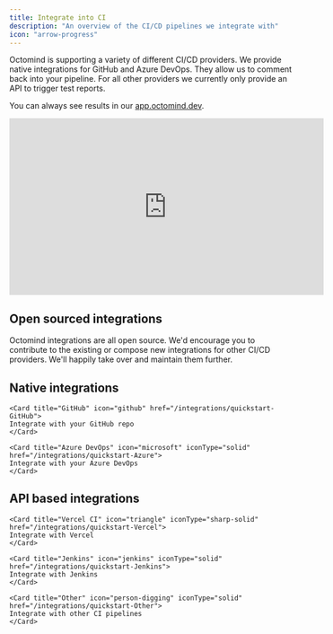 ```yaml
---
title: Integrate into CI
description: "An overview of the CI/CD pipelines we integrate with"
icon: "arrow-progress"
---
```


Octomind is supporting a variety of different CI/CD providers.
We provide native integrations for GitHub and Azure DevOps. They allow us to comment back into your pipeline.
For all other providers we currently only provide an API to trigger test reports.

You can always see results in our [app.octomind.dev](https://app.octomind.dev/?utm_source=docs&utm_medium=txt-lnk).

<iframe
  width="560"
  height="315"
  src="https://www.youtube.com/embed/UuySBqXW5Ss?si=fF4UHZt42h-nMcVb"
  title="YouTube video player"
  frameborder="0"
  allow="accelerometer; autoplay; clipboard-write; encrypted-media; gyroscope; picture-in-picture; web-share"
  referrerpolicy="strict-origin-when-cross-origin"
  allowfullscreen
></iframe>

## Open sourced integrations

Octomind integrations are all open source. We'd encourage you to contribute to the existing or compose new integrations for other CI/CD providers.
We'll happily take over and maintain them further.

## Native integrations

<CardGroup cols={2}>

    <Card title="GitHub" icon="github" href="/integrations/quickstart-GitHub">
    Integrate with your GitHub repo
    </Card>

    <Card title="Azure DevOps" icon="microsoft" iconType="solid" href="/integrations/quickstart-Azure">
    Integrate with your Azure DevOps
    </Card>

</CardGroup>

<div class="mt-8" />

## API based integrations

<CardGroup cols={2}>

    <Card title="Vercel CI" icon="triangle" iconType="sharp-solid" href="/integrations/quickstart-Vercel">
    Integrate with Vercel
    </Card>

    <Card title="Jenkins" icon="jenkins" iconType="solid" href="/integrations/quickstart-Jenkins">
    Integrate with Jenkins
    </Card>

    <Card title="Other" icon="person-digging" iconType="solid" href="/integrations/quickstart-Other">
    Integrate with other CI pipelines
    </Card>

</CardGroup>

<div class="mt-8" />
